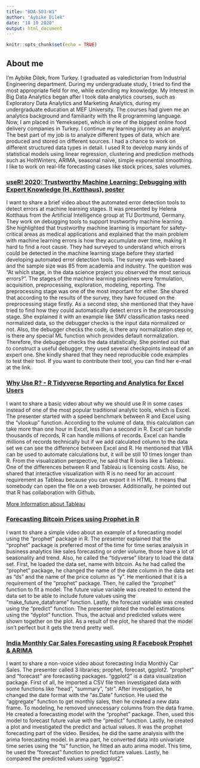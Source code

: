---
title: "BDA-503-W1"
author: "Aybike Dilek"
date: "18 10 2020"
output: html_document
---

```{r setup, include=FALSE}
knitr::opts_chunk$set(echo = TRUE)
```

## About me

I’m Aybike Dilek, from Turkey. I graduated as valedictorian from Industrial Engineering department. During my undergraduate study, I tried to find the most appropriate field for me, while extending my knowledge. My interest in Big Data Analytics began after I took data analytics courses, such as Exploratory Data Analytics and Marketing Analytics, during my undergraduate education at MEF University. The courses had given me an analytics background and familiarity with the R programming language. Now, I am placed in Yemeksepeti, which is one of the biggest online food delivery companies in Turkey. I continue my learning journey as an analyst. The best part of my job is to analyze different types of data, which are produced and stored on different sources. I had a chance to work on different structured data types in detail. I used R to develop many kinds of statistical models using linear regression, clustering and prediction methods such as HoltWinters, ARIMA, seasonal naive, simple exponential smoothing. I like to work on real-life forecasting cases like stock prices, sales volumes.

### [useR! 2020: Trustworthy Machine Learning: Debugging with Expert Knowledge (H. Kotthaus), poster](https://www.youtube.com/watch?v=7JHRkL5921g)

I want to share a brief video about the automated error detection tools to detect errors at machine learning stages. It was presented by Helena Kotthaus from the Artificial Intelligence group at TU Dortmund, Germany. They work on debugging tools to support trustworthy machine learning. She highlighted that trustworthy machine learning is important for safety-critical areas as medical applications and explained that the main problem with machine learning errors is how they accumulate over time, making it hard to find a root cause. They had surveyed to understand which errors could be detected in the machine learning stage before they started developing automated error detection tools. The survey was web-based and the sample size was 85 from academia and industry. The question was “At which stage, in the data science project you observed the most serious errors?”. The stages of the machine learning pipelines were formulation, acquisition, preprocessing, exploration, modeling, reporting. The preprocessing stage was one of the most important for either. She shared that according to the results of the survey, they have focused on the preprocessing stage firstly. As a second step, she mentioned that they have tried to find how they could automatically detect errors in the preprocessing stage. She explained it with an example like SMV classification tasks need normalized data, so the debugger checks is the input data normalized or not. Also, the debugger checks the code, is there any normalization step or, is there any special ML function which provides default normalization. Therefore, the debugger checks the data statistically. She pointed out that to construct a useful debugger, they used several checkpoints instead of an expert one. She kindly shared that they need reproducible code examples to test their tool. If you want to contribute their tool, you can find her e-mail at the link.

### [Why Use R? - R Tidyverse Reporting and Analytics for Excel Users](https://www.youtube.com/watch?v=jn_3N_o2d6Q)

I want to share a basic video about why we should use R in some cases instead of one of the most popular traditional analytic tools, which is Excel. The presenter started with a speed benchmark between R and Excel using the "vlookup" function. According to the volume of data, this calculation can take more than one hour in Excel, less than a second in R. Excel can handle thousands of records, R can handle millions of records. Excel can handle millions of records technically but if we add calculated column to the data set we can see the difference between Excel and R. He mentioned that VBA can be used to automate calculations but, it will be still 10 times longer than R. From the visualization perspective, he said that R looks like a Tableau. One of the differences between R and Tableau is licensing costs. Also, he shared that interactive visualization with R is no need for an account requirement as Tableau because you can export it in HTML. It means that somebody can open the file on a web browser. Additionally, he pointed out that R has collaboration with Github.

[More Information about Tableau](https://community.tableau.com/s/tableau-public-faq)

### [Forecasting Bitcoin Prices using Prophet in R](https://www.youtube.com/watch?v=4784Ait88G8)

I want to share a simple video about an example of a forecasting model using the "prophet" package in R. The presenter explained that the "prophet" package is preferred most of the time for time series analysis in business analytics like sales forecasting or order volume, those have a lot of seasonality and trend. Also, he called the "tidyverse" library to load the data set. First, he loaded the data set, name with bitcoin. As he had called the "prophet" package, he changed the name of the date column in the data set as "ds" and the name of the price column as "y". He mentioned that it is a requirement of the "prophet" package. Then, he called the "prophet" function to fit a model. The future value variable was created to extend the data set to be able to include future values using the "make_future_dataframe" function. Lastly, the forecast variable was created using the "predict" function. The presenter ploted the model estimations using the "dyplot" function. Thus, the actual and predicted values were shown together on the plot. As a result of the plot, he shared that the model isn’t perfect but it gets the trend pretty well.

### [India Monthly Car Sales Forecasting using R Facebook Prophet & ARIMA](https://www.youtube.com/watch?v=dfS_9kY-XY8&ab_channel=RajeshPrabhakar)

I want to share a non-voice video about forecasting India Monthly Car Sales. The presenter called 3 libraries; prophet, forecast, ggplot2. "prophet" and "forecast" are forecasting packages. "ggplot2" is a data visualization package. First of all, he imported a CSV file then investigated data with some functions like "head", "summary", "str". After investigation, he changed the date format with the "as.Date" function. He used the "aggregate" function to get monthly sales, then he created a new data frame. To modeling, he removed unnecessary columns from the data frame. He created a forecasting model with the "prophet" package. Then, used this model to forecast future value with the "predict" function. Lastly, he created a plot and investigated the predict and actual values. It was the prophet forecasting part of the video. Besides, he did the same analysis with the arima forecasting model. In arima part, he converted data into univariate time series using the "ts" function, he fitted an auto arima model. This time, he used the "forecast" function to predict future values. Lastly, he compared the predicted values using "ggplot2".
